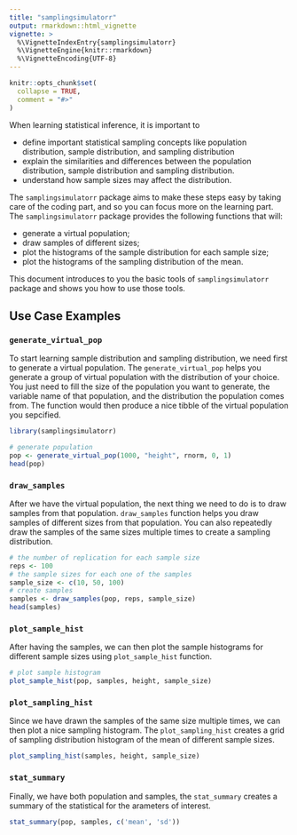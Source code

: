 ```yaml
---
title: "samplingsimulatorr"
output: rmarkdown::html_vignette
vignette: >
  %\VignetteIndexEntry{samplingsimulatorr}
  %\VignetteEngine{knitr::rmarkdown}
  %\VignetteEncoding{UTF-8}
---
```


```r
knitr::opts_chunk$set(
  collapse = TRUE,
  comment = "#>"
)
```


When learning statistical inference, it is important to    
     
- define important statistical sampling concepts like population distribution, sample distribution, and sampling distribution      
- explain the similarities and differences between the population distribution, sample distribution and sampling distribution.     
- understand how sample sizes may affect the distribution.    
           
The `samplingsimulatorr` package aims to make these steps easy by taking care of the coding part, and so you can focus more on the learning part.  The `samplingsimulatorr` package provides the following functions that will:       
    
- generate a virtual population;       
- draw samples of different sizes;    
- plot the histograms of the sample distribution for each sample size;    
- plot the histograms of the sampling distribution of the mean. 

This document introduces to you the basic tools of `samplingsimulatorr` package and shows you how to use those tools. 

## Use Case Examples

### `generate_virtual_pop`
To start learning sample distribution and sampling distribution, we need first to generate a virtual population. The `generate_virtual_pop` helps you generate a group of virtual population with the distribution of your choice. You just need to fill the size of the population you want to generate, the variable name of that population, and the distribution the population comes from. The function would then produce a nice tibble of the virtual population you sepcified. 

```r
library(samplingsimulatorr)

# generate population
pop <- generate_virtual_pop(1000, "height", rnorm, 0, 1)
head(pop)
```
   

### `draw_samples`    
After we have the virtual population, the next thing we need to do is to draw samples from that population. `draw_samples` function helps you draw samples of different sizes from that population. You can also repeatedly draw the samples of the same sizes multiple times to create a sampling distribution. 

```r
# the number of replication for each sample size 
reps <- 100
# the sample sizes for each one of the samples
sample_size <- c(10, 50, 100)
# create samples
samples <- draw_samples(pop, reps, sample_size)
head(samples)
```

### `plot_sample_hist`
After having the samples, we can then plot the sample histograms for different sample sizes using `plot_sample_hist` function.

```r
# plot sample histogram
plot_sample_hist(pop, samples, height, sample_size)
```

### `plot_sampling_hist`
Since we have drawn the samples of the same size multiple times, we can then plot a nice sampling histogram. The `plot_sampling_hist` creates a grid of sampling distribution histogram of the mean of different sample sizes. 

```r
plot_sampling_hist(samples, height, sample_size)
```

### `stat_summary`
Finally, we have both population and samples, the `stat_summary` creates a summary of the statistical for the arameters of interest.

```r
stat_summary(pop, samples, c('mean', 'sd'))
```

